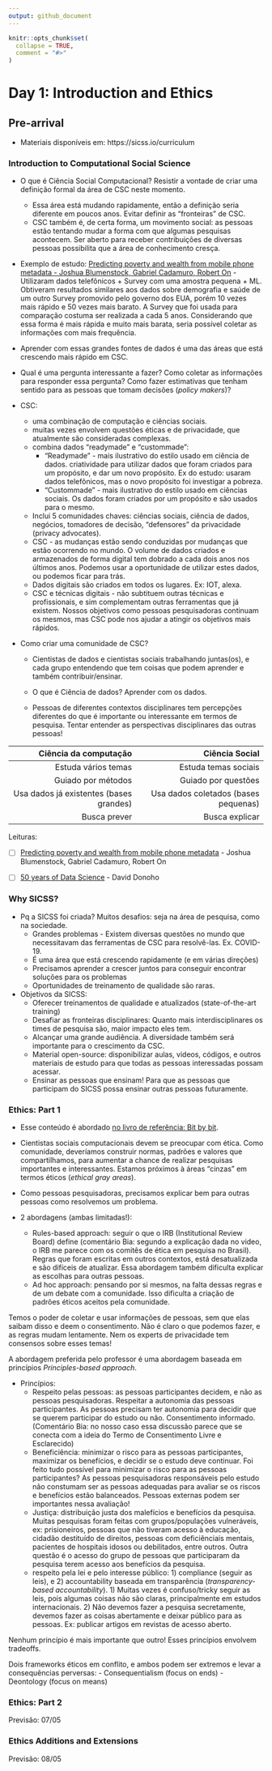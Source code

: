 ```yaml
---
output: github_document
---
```


<!-- README.md is generated from README.Rmd. Please edit that file -->

```r
knitr::opts_chunk$set(
  collapse = TRUE,
  comment = "#>"
)
```

# Day 1: Introduction and Ethics

## Pre-arrival 

- Materiais disponíveis em: https://sicss.io/curriculum

### Introduction to Computational Social Science

- O que é Ciência Social Computacional? Resistir a vontade de criar uma definição formal da área de CSC neste momento. 
  - Essa área está mudando rapidamente, então a definição seria diferente em poucos anos. Evitar definir as "fronteiras" de CSC. 
  - CSC também é, de certa forma, um movimento social: as pessoas estão tentando mudar a forma com que algumas pesquisas acontecem. Ser aberto para receber contribuições de diversas pessoas possibilita que a área de conhecimento cresça.
  
- Exemplo de estudo: [Predicting poverty and wealth from mobile phone metadata - 
Joshua Blumenstock, Gabriel Cadamuro, Robert On](https://science.sciencemag.org/content/350/6264/1073/tab-pdf) - Utilizaram dados telefônicos + Survey com uma amostra pequena + ML. Obtiveram resultados similares aos dados sobre demografia e saúde de um outro Survey promovido pelo governo dos EUA, porém 10 vezes mais rápido e 50 vezes mais barato. A Survey que foi usada para comparação costuma ser realizada a cada 5 anos. Considerando que essa forma é mais rápida e muito mais barata, seria possível coletar as informações com mais frequência.

- Aprender com essas grandes fontes de dados é uma das áreas que está crescendo mais rápido em CSC.

- Qual é uma pergunta interessante a fazer? Como coletar as informações para responder essa pergunta? Como fazer estimativas que tenham sentido para as pessoas que tomam decisões (_policy makers_)?

- CSC: 
  - uma combinação de computação e ciências sociais.
  - muitas vezes envolvem questões éticas e de privacidade, que atualmente são consideradas complexas.
  - combina dados "readymade" e "custommade":
    - "Readymade" - mais ilustrativo do estilo usado em ciência de dados. criatividade para utilizar dados que foram criados para um propósito, e dar um novo propósito. Ex do estudo: usaram dados telefônicos, mas o novo propósito foi investigar a pobreza.    
    - "Custommade" - mais ilustrativo do estilo usado em ciências sociais. Os dados foram criados por um propósito e são usados para o mesmo. 
  - Inclui 5 comunidades chaves: ciências sociais, ciência de dados, negócios, tomadores de decisão, "defensores" da privacidade (privacy advocates).
  - CSC - as mudanças estão sendo conduzidas por  mudanças que estão ocorrendo no mundo. O volume de dados criados e armazenados de forma digital tem dobrado a cada dois anos nos últimos anos. Podemos usar a oportunidade de utilizar estes dados, ou podemos ficar para trás.
  - Dados digitais são criados em todos os lugares. Ex: IOT, alexa. 
  - CSC e técnicas digitais - não subtituem outras técnicas e profissionais, e sim complementam outras ferramentas que já existem. Nossos objetivos como pessoas pesquisadoras continuam os mesmos, mas CSC pode nos ajudar a atingir os objetivos mais rápidos.  
  
- Como criar uma comunidade de CSC? 
  - Cientistas de dados e cientistas sociais trabalhando juntas(os), e cada grupo entendendo que tem coisas que podem aprender e também contribuir/ensinar.
  - O que é Ciência de dados? Aprender com os dados.

  - Pessoas de diferentes contextos disciplinares tem percepções diferentes do que é importante ou interessante em termos de pesquisa. Tentar entender as perspectivas disciplinares das outras pessoas!
  

|  Ciência da computação |  Ciência Social | 
|--:|--:|
|  Estuda vários temas |  Estuda temas sociais |
|  Guiado por métodos |  Guiado por questões | 
|  Usa dados já existentes (bases grandes) |  Usa dados coletados (bases pequenas) |
|  Busca prever |  Busca explicar |

Leituras:

- [ ] [Predicting poverty and wealth from mobile phone metadata](https://science.sciencemag.org/content/350/6264/1073/tab-pdf) - Joshua Blumenstock, Gabriel Cadamuro, Robert On

- [ ] [50 years of Data Science](https://www.tandfonline.com/doi/full/10.1080/10618600.2017.1384734) - David Donoho

### Why SICSS?

- Pq a SICSS foi criada? Muitos desafios: seja na área de pesquisa, como na sociedade.
  - Grandes problemas - Existem diversas questões no mundo que necessitavam das ferramentas de CSC para resolvê-las. Ex. COVID-19.
  - É uma área que está crescendo rapidamente (e em várias direções)
  - Precisamos aprender a crescer juntos para conseguir encontrar soluções para os problemas
  - Oportunidades de treinamento de qualidade são raras.
  
  
- Objetivos da SICSS:
  - Oferecer treinamentos de qualidade e atualizados (state-of-the-art training)
  - Desafiar as fronteiras disciplinares: Quanto mais interdisciplinares os times de pesquisa são, maior impacto eles tem.
  - Alcançar uma grande audiência. A diversidade também será importante para o crescimento da CSC.
  - Material open-source: disponibilizar aulas, videos, códigos, e outros materiais de estudo para que todas as pessoas interessadas possam acessar.
  - Ensinar as pessoas que ensinam! Para que as pessoas que participam do SICSS possa ensinar outras pessoas futuramente.

### Ethics: Part 1

- Esse conteúdo é abordado [no livro de referência: Bit by bit](https://www.bitbybitbook.com/en/1st-ed/ethics/). 

- Cientistas sociais computacionais devem se preocupar com ética. Como comunidade, deveríamos construir normas, padrões e valores que compartilhamos, para aumentar a chance de realizar pesquisas importantes e interessantes. Estamos próximos à áreas "cinzas" em termos éticos (*ethical gray areas*).

- Como pessoas pesquisadoras, precisamos explicar bem para outras pessoas como resolvemos um problema.

- 2 abordagens (ambas limitadas!):
  - Rules-based approach: seguir o que o IRB (Institutional Review Board) define (comentário Bia: segundo a explicação dada no video, o IRB me parece com os comitês de ética em pesquisa no Brasil). Regras que foram escritas em outros contextos, está desatualizada e são difíceis de atualizar. Essa abordagem também dificulta explicar as escolhas para outras pessoas. 
  - Ad hoc approach: pensando por si mesmos, na falta dessas regras e de um debate com a comunidade. Isso dificulta a criação de padrões éticos aceitos pela comunidade.

Temos o poder de coletar e usar informações de pessoas, sem que elas saibam disso e deem o consentimento. Não é claro o que podemos fazer, e as regras mudam lentamente. Nem os experts de privacidade tem consensos sobre esses temas! 


A abordagem preferida pelo professor é uma abordagem baseada em princípios *Principles-based approach*.  

- Princípios: 
  - Respeito pelas pessoas: as pessoas participantes decidem, e não as pessoas pesquisadoras. Respeitar a autonomia das pessoas participantes. As pessoas precisam ter autonomia para decidir que se querem participar do estudo ou não. Consentimento informado. (Comentário Bia: no nosso caso essa discussão parece que se conecta com a ideia do Termo de Consentimento Livre e Esclarecido)
  - Beneficiência: minimizar o risco para as pessoas participantes, maximizar os benefícios, e decidir se o estudo deve continuar. Foi feito tudo possível para minimizar o risco para as pessoas participantes? As pessoas pesquisadoras responsáveis pelo estudo não constumam ser as pessoas adequadas para avaliar se os riscos e benefícios estão balanceados. Pessoas externas podem ser importantes nessa avaliação!
  - Justiça: distribuição justa dos malefícios e benefícios da pesquisa. Muitas pesquisas foram feitas com grupos/populações vulneráveis, ex: prisioneiros, pessoas que não tiveram acesso à educação, cidadão destituído de direitos, pessoas com deficiênciais mentais, pacientes de hospitais idosos ou debilitados, entre outros. Outra questão é o acesso do grupo de pessoas que participaram da pesquisa terem acesso aos benefícios da pesquisa. 
  - respeito pela lei e pelo interesse público: 1) compliance (seguir as leis), e 2) accountability baseada em transparência (*transparency-based accountability*). 1) Muitas vezes é confuso/tricky seguir as leis, pois algumas coisas não são claras, principalmente em estudos internacionais. 2) Não devemos fazer a pesquisa secretamente, devemos fazer as coisas abertamente e deixar público para as pessoas. Ex: publicar artigos em revistas de acesso aberto.

Nenhum princípio é mais importante que outro! Esses princípios envolvem tradeoffs.

Dois frameworks éticos em conflito, e ambos podem ser extremos e levar a consequências perversas:
  - Consequentialism (focus on ends)
  - Deontology (focus on means)
  

### Ethics: Part 2

Previsão: 07/05

### Ethics Additions and Extensions

Previsão: 08/05
